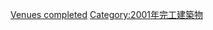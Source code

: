 {{10years|21世紀|完工公園|2001|各年份完工公園}}
[[Category:2001年公園|Venues completed]]
[[Category:2001年完工建築物|Category:2001年完工建築物]]